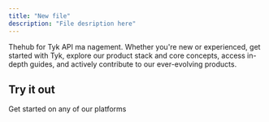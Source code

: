 ```yaml
---
title: "New file"
description: "File desription here"
---
```


<Card title="Tyk Documentation">
  The<Tooltip tip="this one">hub for Tyk API ma</Tooltip> nagement. Whether you're new or experienced, get started with Tyk, explore our product stack and core concepts, access in-depth guides, and actively contribute to our ever-evolving products.
</Card>

## **Try it out**

Get started on any of our platforms

<CardGroup cols={2}>
  <Card title="New Card" icon="sparkles">
    
  </Card>
  <Card title="New Card" icon="sparkles">
    
  </Card>
</CardGroup>